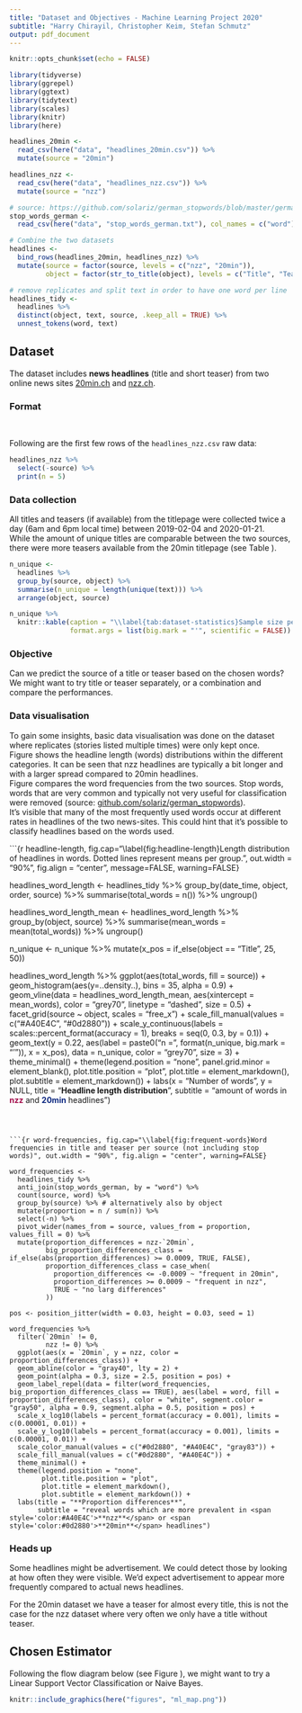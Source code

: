 ```yaml
---
title: "Dataset and Objectives - Machine Learning Project 2020"
subtitle: "Harry Chirayil, Christopher Keim, Stefan Schmutz"
output: pdf_document
---
```


```r
knitr::opts_chunk$set(echo = FALSE)

library(tidyverse)
library(ggrepel)
library(ggtext)
library(tidytext)
library(scales)
library(knitr)
library(here)
```

```r

headlines_20min <-
  read_csv(here("data", "headlines_20min.csv")) %>%
  mutate(source = "20min")

headlines_nzz <-
  read_csv(here("data", "headlines_nzz.csv")) %>%
  mutate(source = "nzz")

# source: https://github.com/solariz/german_stopwords/blob/master/german_stopwords_plain.txt
stop_words_german <-
  read_csv(here("data", "stop_words_german.txt"), col_names = c("word"))

# Combine the two datasets
headlines <-
  bind_rows(headlines_20min, headlines_nzz) %>%
  mutate(source = factor(source, levels = c("nzz", "20min")),
         object = factor(str_to_title(object), levels = c("Title", "Teaser"))) 

# remove replicates and split text in order to have one word per line
headlines_tidy <-
  headlines %>%
  distinct(object, text, source, .keep_all = TRUE) %>%
  unnest_tokens(word, text)

```


## Dataset
The dataset includes **news headlines** (title and short teaser) from two online news sites [20min.ch](https://www.20min.ch/) and [nzz.ch](https://www.nzz.ch/).


### Format
\begin{tabular}{ll}
date\_time & date and time of web scraping in Coordinated Universal Time (UTC) \\  
object & type of text, either "title" or "teaser" \\   
order & order headline appeared on website, makes it possible to link title and teaser \\  
text & full text, all in lowercase and punctuation marks removed \\  
\end{tabular}

&nbsp;

Following are the first few rows of the `headlines_nzz.csv` raw data:

```r
headlines_nzz %>%
  select(-source) %>%
  print(n = 5)
```


### Data collection
All titles and teasers (if available) from the titlepage were collected twice a day (6am and 6pm local time) between 2019-02-04 and 2020-01-21.  
While the amount of unique titles are comparable between the two sources, there were more teasers available from the 20min titlepage (see Table \ref{tab:dataset-statistics}).

```r
n_unique <-
  headlines %>%
  group_by(source, object) %>%
  summarise(n_unique = length(unique(text))) %>%
  arrange(object, source)

n_unique %>%
  knitr::kable(caption = "\\label{tab:dataset-statistics}Sample size per class",
               format.args = list(big.mark = "'", scientific = FALSE))
```


### Objective
Can we predict the source of a title or teaser based on the chosen words?  
We might want to try title or teaser separately, or a combination and compare the performances.


### Data visualisation
To gain some insights, basic data visualisation was done on the dataset where replicates (stories listed multiple times) were only kept once.  
Figure \ref{fig:headline-length} shows the headline length (words) distributions within the different categories. It can be seen that nzz headlines are typically a bit longer and with a larger spread compared to 20min headlines.  
Figure \ref{fig:word-frequencies} compares the word frequencies from the two sources. Stop words, words that are very common and typically not very useful for classification were removed (source: [github.com/solariz/german_stopwords](https://github.com/solariz/german_stopwords/blob/master/german_stopwords_plain.txt)).  
It's visible that many of the most frequently used words occur at different rates in headlines of the two news-sites. This could hint that it's possible to classify headlines based on the words used.

```{r headline-length, fig.cap="\\label{fig:headline-length}Length distribution of headlines in words. Dotted lines represent means per group.", out.width = "90%", fig.align = "center", message=FALSE, warning=FALSE}

headlines_word_length <-
  headlines_tidy %>%
  group_by(date_time, object, order, source) %>%
  summarise(total_words = n()) %>%
  ungroup()

headlines_word_length_mean <-
  headlines_word_length %>%
  group_by(object, source) %>%
  summarise(mean_words = mean(total_words)) %>%
  ungroup()

n_unique <-
  n_unique %>%
  mutate(x_pos = if_else(object == "Title", 25, 50))

headlines_word_length %>%
  ggplot(aes(total_words, fill = source)) +
  geom_histogram(aes(y=..density..), bins = 35, alpha = 0.9) +
  geom_vline(data = headlines_word_length_mean, aes(xintercept = mean_words), color = "grey70", linetype = "dashed", size = 0.5) +
  facet_grid(source ~ object, scales = "free_x") +
  scale_fill_manual(values = c("#A40E4C", "#0d2880")) +
  scale_y_continuous(labels = scales::percent_format(accuracy = 1), breaks = seq(0, 0.3, by = 0.1)) +
  geom_text(y = 0.22, aes(label = paste0("n = ", format(n_unique, big.mark = "'")), x = x_pos), data = n_unique, color = "grey70", size = 3) +
  theme_minimal() +
  theme(legend.position = "none",
        panel.grid.minor = element_blank(),
        plot.title.position = "plot",
        plot.title = element_markdown(),
        plot.subtitle = element_markdown()) +
  labs(x = "Number of words",
       y = NULL, 
       title = "**Headline length distribution**",
       subtitle = "amount of words in <span style='color:#A40E4C'>**nzz**</span> and <span style='color:#0d2880'>**20min**</span> headlines")

```



```{r word-frequencies, fig.cap="\\label{fig:frequent-words}Word frequencies in title and teaser per source (not including stop words)", out.width = "90%", fig.align = "center", warning=FALSE}

word_frequencies <-
  headlines_tidy %>%
  anti_join(stop_words_german, by = "word") %>%
  count(source, word) %>%
  group_by(source) %>% # alternatively also by object
  mutate(proportion = n / sum(n)) %>%
  select(-n) %>%
  pivot_wider(names_from = source, values_from = proportion, values_fill = 0) %>%
  mutate(proportion_differences = nzz-`20min`,
         big_proportion_differences_class = if_else(abs(proportion_differences) >= 0.0009, TRUE, FALSE),
         proportion_differences_class = case_when(
           proportion_differences <= -0.0009 ~ "frequent in 20min",
           proportion_differences >= 0.0009 ~ "frequent in nzz",
           TRUE ~ "no larg differences"
         ))

pos <- position_jitter(width = 0.03, height = 0.03, seed = 1)

word_frequencies %>%
  filter(`20min` != 0,
         nzz != 0) %>%
  ggplot(aes(x = `20min`, y = nzz, color = proportion_differences_class)) +
  geom_abline(color = "gray40", lty = 2) +
  geom_point(alpha = 0.3, size = 2.5, position = pos) +
  geom_label_repel(data = filter(word_frequencies, big_proportion_differences_class == TRUE), aes(label = word, fill = proportion_differences_class), color = "white", segment.color = "gray50", alpha = 0.9, segment.alpha = 0.5, position = pos) +
  scale_x_log10(labels = percent_format(accuracy = 0.001), limits = c(0.00001, 0.01)) +
  scale_y_log10(labels = percent_format(accuracy = 0.001), limits = c(0.00001, 0.01)) +
  scale_color_manual(values = c("#0d2880", "#A40E4C", "gray83")) +
  scale_fill_manual(values = c("#0d2880", "#A40E4C")) +
  theme_minimal() +
  theme(legend.position = "none",
        plot.title.position = "plot",
        plot.title = element_markdown(),
        plot.subtitle = element_markdown()) +
  labs(title = "**Proportion differences**",
       subtitle = "reveal words which are more prevalent in <span style='color:#A40E4C'>**nzz**</span> or <span style='color:#0d2880'>**20min**</span> headlines")
```


### Heads up
Some headlines might be advertisement. We could detect those by looking at how often they were visible. We'd expect advertisement to appear more frequently compared to actual news headlines.  

For the 20min dataset we have a teaser for almost every title, this is not the case for the nzz dataset where very often we only have a title without teaser.


## Chosen Estimator
Following the flow diagram below (see Figure \ref{fig:ml-map}), we might want to try a Linear Support Vector Classification or Naive Bayes.  

```r
knitr::include_graphics(here("figures", "ml_map.png"))
```
